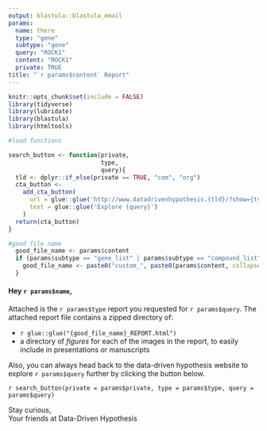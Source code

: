 ```yaml
---
output: blastula::blastula_email
params:
  name: there
  type: "gene"
  subtype: "gene"
  query: "ROCK1"
  content: "ROCK1"
  private: TRUE
title: "`r params$content` Report"
---
```

```r
knitr::opts_chunk$set(include = FALSE)
library(tidyverse)
library(lubridate)
library(blastula)
library(htmltools)

#load functions

search_button <- function(private, 
                          type, 
                          query){
  tld <- dplyr::if_else(private == TRUE, "com", "org")
  cta_button <-
    add_cta_button(
      url = glue::glue('http://www.datadrivenhypothesis.{tld}/?show={type}&query={query}'),
      text = glue::glue('Explore {query}')
    )
  return(cta_button)
}

#good file name
  good_file_name <- params$content
  if (params$subtype == "gene_list" | params$subtype == "compound_list" | params$subtype == "cell_list") {
    good_file_name <- paste0("custom_", paste0(params$content, collapse="_"))
  }
```
#### Hey `r params$name`,  
Attached is the `r params$type` report you requested for `r params$query`. The attached report file contains a zipped directory of:  

- `r glue::glue("{good_file_name}_REPORT.html")` 
- a directory of *figures* for each of the images in the report, to easily include in presentations or manuscripts  
  
Also, you can always head back to the data-driven hypothesis website to explore `r params$query` further by clicking the button below.

`r search_button(private = params$private, type = params$type, query = params$query)`


Stay curious,  
Your friends at Data-Driven Hypothesis

